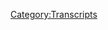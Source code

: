 {{Transcript
    | title         = [[736: Reflections on a Verdict]]
    | caption       = [https://knowledgefight.libsyn.com/736-reflections-on-a-verdict Listen to this episode on Libsyn]
    | episodeNumber = [[736: Reflections on a Verdict|736]]
    | length        = 01:08:22
}}

{{MessageBox
    | header     = Warning: Bot Generated Content
    | text       = This transcript was automatically generated by transcription software and likely contains many mistakes and misattributions. Please check the audio for definitive quotes, attribution, and context.
    | image      = N3yvass4myg91.webp
    | imagewidth = 50px
    | id         = warning
}}

{{TranscriptBlock
    | name      = Unknown Speaker
    | timestamp = 00:00:04.000
    | text      = Red Alert. Red alert. Red alert. Red Alert knowledge five Damn, Jordan I'm sweating knowledge fight.com It's time to pray. I have great respect for knowledge like knowledge. I'm sick of them posing as if they're the good guys Shang V or the bad guy knowledge. Dan and Jordan knowledge fight need money Andy and Sandy are stopping Andy and Cam handy in Kansas. Bray Andy in Kansas, you're on the airplane. Huge fan. I love your word, knowledge by
}}

{{TranscriptBlock
    | name      = Dan
    | timestamp = 00:00:55.000
    | text      = now knowledge fight.com. Hey, everybody, how's it going out there? This is Dan. Here's the situation the other day in Jordan. After the verdict came out on Thursday, we had the opportunity to sit down and chat with the plaintiff's attorney from the Texas cases. Mark Bankston about the you know the goings on to reflect a little bit on the the case and what were the most likely next steps. And that is a little bonus bonus bonus. That's what it is. It's a bonus little episode for this weekend for you all to enjoy. Sneaky snake and but here's the thing. Do me and Jordan had meant me up, man. I'm pronouncing things weird all over the place. Me and Jordan had meant to recorded an intro the like this what I'm what I'm doing here, but we forgot. Anyway, I just thought it would be weird if the episode started and then just immediately jumped into an interview. Maybe I'm wrong. I don't know. Maybe this is unnecessary. Anyway, before I get too up in my head. I'll just throw it to the interviewer enjoy. And we will be talking to you soon. Well, folks, I figured there's a lot of news. There's a billion stories to cover. Yeah. 965 million to be exact. Yeah, close to a billion stories. Yeah. And whenever we need some legal analysis on cases involving one Alex Emmerich Jones, there's, there's one when we put up the mark Bankston symbol, there's
}}

{{TranscriptBlock
    | name      = Jordan
    | timestamp = 00:02:31.000
    | text      = only one signal signal symbol.
}}

{{TranscriptBlock
    | name      = Dan
    | timestamp = 00:02:35.000
    | text      = I go to the rooftop of my apartment here in Chicago and I say I put a gummy worm shadow on a cloud and then Bill calls mark.
}}

{{TranscriptBlock
    | name      = Jordan
    | timestamp = 00:02:44.000
    | text      = I think I think the bark signal is a is a silhouette with the words underneath it. Who sent me these texts. I think that's
}}

{{TranscriptBlock
    | name      = Dan
    | timestamp = 00:02:53.000
    | text      = it's a it's a Matlock symbol, or bones being.
}}

{{TranscriptBlock
    | name      = Jordan
    | timestamp = 00:02:59.000
    | text      = We have extended this long enough, Mark. Welcome to the
}}

{{TranscriptBlock
    | name      = Dan
    | timestamp = 00:03:02.000
    | text      = cheers, boys. How are y'all doing? Welcome back. I raise my glass of Jordan brought champagne over this evening. And so welcome. Thanks for joining us.
}}

{{TranscriptBlock
    | name      = Mark Bankston
    | timestamp = 00:03:12.000
    | text      = Absolutely. Absolutely couldn't be in better spirits today.
}}

{{TranscriptBlock
    | name      = Dan
    | timestamp = 00:03:17.000
    | text      = I think a lot of the audience's aware obviously that the Connecticut case the verdict came in on Wednesday. It came in as a as a flood
}}

{{TranscriptBlock
    | name      = Jordan
    | timestamp = 00:03:32.000
    | text      = where it will require 40 days and 40 nights to weather the storm is the level of flood we're dealing with here.
}}

{{TranscriptBlock
    | name      = Dan
    | timestamp = 00:03:39.000
    | text      = And I think some people probably have some questions about, you know, the dynamics about it. And we're certainly
}}

{{TranscriptBlock
    | name      = Jordan
    | timestamp = 00:03:46.000
    | text      = no, absolutely we have no law in IT stuff.
}}

{{TranscriptBlock
    | name      = Mark Bankston
    | timestamp = 00:03:51.000
    | text      = I got a lot of questions, too. There's there's still so much to get answered here. Boy, it's really a nice time to celebrate.
}}

{{TranscriptBlock
    | name      = Jordan
    | timestamp = 00:03:58.000
    | text      = One thing I wanted to ask you first, how do we start with that? You were in the courtroom for a while Correct? Yeah. Yeah. What was what was it like sitting in the courtroom as a spectator as opposed to a gladiator you know,
}}

{{TranscriptBlock
    | name      = Mark Bankston
    | timestamp = 00:04:13.000
    | text      = it's interesting, you know, cuz you walk into that courtroom, right? And nobody knows what's gonna happen in this trial. But everybody knows what happens in mind. When I walk in there, there's there's a weird feeling of
}}

{{TranscriptBlock
    | name      = Jordan
    | timestamp = 00:04:23.000
    | text      = here like Ray Lewis in 2004. Like,
}}

{{TranscriptBlock
    | name      = Mark Bankston
    | timestamp = 00:04:28.000
    | text      = and, I mean, here's the other thing, too, is I had, over the years gotten the chance to reach out and talk to some of the other plaintiffs in the Lafferty case, but this was the first time that I'm like, in a room with them all, and got to meet them. And, you know, it's weird because sometimes people that you don't think about it too much, that in a very technical sense, these cases of ours in Connecticut, in in Texas are in competition in a way like that. That would normally be the case. Right? But that has since almost the outset. Not been how we've treated it. Yeah. And these parents were so gracious to me. And so I mean, they were expressing their admiration and their thanks for what we did. And I don't even represent these folks. Right. But we've kind of stopped looking at it that way. Because, you know, I think we've said it in court many times, me and Chris are as cooperative as to plaintiff's lawyers across the country can ever be. And we have helped each other along this way to make sure that these people are not pulling fast ones in either direction. And so man, when that trial started, yeah, there was no other place in the world. I wanted to be try to help whatever way I could. And it was, it was a great experience to be there. And to be, I don't know, there was something about that particular courtroom and you have that amount of gravity of people in it. Yeah, of all of these plaintiffs. It was, it was quite an experience. But you know, like, like, a lot of people midway through the trial, and I had to leave and come home, because I actually had to come home for a couple days, and then go try another case at Kansas City. Nobody really knew what was gonna happen. Right. Nobody really knew.
}}

{{TranscriptBlock
    | name      = Dan
    | timestamp = 00:05:58.000
    | text      = Well, there's even just this simple dangling thread of like, Is Alex gonna come back? totally right. Yeah,
}}

{{TranscriptBlock
    | name      = Mark Bankston
    | timestamp = 00:06:04.000
    | text      = that was I mean, look, I'll be honest with you, once, once Alex testified, I kind of knew where we were going, just not the degree, right. Like, nobody knows. I've always said this getting nobody knows how to value these cases. Right. And so I was almost concerned after my case, if people were going to look at it and go, All right, well, yeah, but that's just a total fluke, you've got one story of what happened to with neon, Scarlet where Neil gets to fame, and you get one result. That's just a fluke. And what's so rewarding about this next trial? Is it proves that's not a fluke. There's no fluke about it. Yeah. And that you can almost look at that. It's like the Heslin case is sort of the battering ram that breaks into that fortress sets the value sets understands how the case is going to go. And then Chris and his team just took that. And I mean, look, there's there was a lot of things that were going off. Right. To start this prefaces, there were a lot of really good things.
}}

{{TranscriptBlock
    | name      = Jordan
    | timestamp = 00:06:56.000
    | text      = Well, they had already won. So that was terms of the terms of trial.
}}

{{TranscriptBlock
    | name      = Unknown Speaker
    | timestamp = 00:07:04.000
    | text      = Having already won held f1.
}}

{{TranscriptBlock
    | name      = Mark Bankston
    | timestamp = 00:07:07.000
    | text      = Trial, yes, there can be a lot of defendants who got defaulted or came in there were just a damage hearing. And it still it doesn't really matter, because it's still if the jury doesn't think what they did was wrong, and they're not going to compensate people for it. Right. Right. Yeah. Yeah, exactly.
}}

{{TranscriptBlock
    | name      = Jordan
    | timestamp = 00:07:21.000
    | text      = And idea of getting $1 You know, well, like when Trump sued the NFL, and they gave him $1, you know, yeah,
}}

{{TranscriptBlock
    | name      = Mark Bankston
    | timestamp = 00:07:28.000
    | text      = yeah. Right. And so I think everybody knew that wasn't going to be what was happening, because I mean, I mean, I think what these cases show, and I knew from when he testified, is a jury Once this information is put in front of them, it is basically indispensable on its merits, they're gonna fucking hate the guy. That's just how it's gonna be. And then then the question is, right, like so look, they have all these things going well, for them, they have the first trial with Jones that we had in Austin clearly broke his brain. Right, he came to that trial with the defense lawyer who was going to put on a fairly standard defense. He went in there and pretended that he had remorse. They tried to play the script of how you would supposedly defend this. And they got they got wrecked. And so it broke Alex's brain. So he shows up to the next trial, and he acts like a goddamn madman. He's up there on the stand said I don't apologize for shit and basically like an old enemy.
}}

{{TranscriptBlock
    | name      = Dan
    | timestamp = 00:08:19.000
    | text      = You gotta prove that on some level, you know, it's like this strategy didn't work.
}}

{{TranscriptBlock
    | name      = Jordan
    | timestamp = 00:08:22.000
    | text      = Let's try Yeah, no, I mean,
}}

{{TranscriptBlock
    | name      = Dan
    | timestamp = 00:08:25.000
    | text      = I didn't miners the wrong word.
}}

{{TranscriptBlock
    | name      = Jordan
    | timestamp = 00:08:28.000
    | text      = I really didn't get an apology from all of the people who had no idea this was going to be coming. But what are you gonna do? You know,
}}

{{TranscriptBlock
    | name      = Mark Bankston
    | timestamp = 00:08:35.000
    | text      = right. You have that you've got Jones acting like an absolute madman, which helps. You've gotten norm patents, which Wow, did I I never would have thought that I would seen a lawyer who could try this case less competently than in then. I did not think so. I read learned that is normal is literally asleep. At one point in the trial. He was like tweeting during the trial about other stuff, like
}}

{{TranscriptBlock
    | name      = Dan
    | timestamp = 00:08:59.000
    | text      = a certain event. Yeah. He's like, he's like,
}}

{{TranscriptBlock
    | name      = Mark Bankston
    | timestamp = 00:09:01.000
    | text      = being openly combative with the jury. I mean, it was it was I'm, I love to know what's going on with Doron. But I'll tell you when I saw that closing statement of his Yeah, I was like, Is this son of a bitch throwing the case? What is he up to? Like what is happening?
}}

{{TranscriptBlock
    | name      = Dan
    | timestamp = 00:09:16.000
    | text      = I know, I know. This is not gonna be a popular statement. But maybe these grieving families are liars.
}}

{{TranscriptBlock
    | name      = Jordan
    | timestamp = 00:09:23.000
    | text      = Yeah, yeah, that was an intense I actually that was actually a really good question lawyer. lawyering, you can do that lawyers prayer sounded fake as shit to me. Like no lawyer has ever done that. Nobody. Nobody's ever said that. Why did he say he was like the old fashioned lawyers prayer
}}

{{TranscriptBlock
    | name      = Dan
    | timestamp = 00:09:43.000
    | text      = norms of creative guys stand up comic he writes his own material. There's nothing nothing to shit on there, Jordan.
}}

{{TranscriptBlock
    | name      = Jordan
    | timestamp = 00:09:51.000
    | text      = Well, I will share with you the old comics prayer. Fuck norm Pattis that was a that's our favorite one to say before every set Dear
}}

{{TranscriptBlock
    | name      = Dan
    | timestamp = 00:09:58.000
    | text      = Lord made the last be plentiful. And the alcohol
}}

{{TranscriptBlock
    | name      = Mark Bankston
    | timestamp = 00:10:04.000
    | text      = work. You know, I think it's sometimes works in a criminal trial when you have a lawyer who's defending who is deeply and fundamentally unlikable like norm is I mean, it's just a powerfully unlikable human being. But it actually sometimes works in criminal trials. But in the civil end, no, this would didn't fly. So you've got all these advantages go and then you got Jones, you've got the attorney. I mean, it's a mess. But here's the thing that I don't think people are putting enough attention on, is that while Chris petty had himself a really strong case, and really favorable conditions in the courtroom, he faced something that is so insanely difficult, which is when you have when you just have a win, it's just Neelam Scarlets one fan, right, you can get the number up, get it up there to 50 million and you're in your jury understands that. But once you start having 15 plaintiffs, you have to get the numbers up so high that your juries gonna get sticker shock, right. And that's a worry even well below the finger, they got to be able to defeat that, to be able to get a jury on board with the idea of of giving this kind of award is literally the hardest thing a plaintiff's lawyer can ever do.
}}

{{TranscriptBlock
    | name      = Dan
    | timestamp = 00:11:06.000
    | text      = I believe it. I think, I think in terms of that, that's, that's an angle and then to with the the number of plaintiffs like as opposed to with your case, with Neil and Scarlett, it's, you know, it's one story. It may be a complicated story to tell, but with so many plaintiffs being able to, you know, respectfully and accurately convey all of their different experiences, right. It's something that I thought was also well handled. Yeah. It seems like a gigantic challenge. Yeah.
}}

{{TranscriptBlock
    | name      = Mark Bankston
    | timestamp = 00:11:36.000
    | text      = I mean, look, you you know, you're going to if you do it, right, like he did you get critical mass up. Yeah, that can happen. But there was a huge danger there of losing the jury and the details of all of these different people, and having them get exhausted through the process and having that be doled in their senses. And you'll notice that as Chris started going through the different plaintiffs, he was able to create new angles and new ways to tell the story. Yes, it wasn't just repetitive.
}}

{{TranscriptBlock
    | name      = Dan
    | timestamp = 00:12:02.000
    | text      = Yeah. At all, you're off to have a great sort of friendliness with the way that he questioned the the plaintiffs as well, there was a time certainly got objections from norm. But there was kind of a friendliness to him, in contrast to medi kind of having more of a like, straightforward, and
}}

{{TranscriptBlock
    | name      = Jordan
    | timestamp = 00:12:27.000
    | text      = even then the objections from Costco or for Costco for more like, Okay, you can't ask that question. I know, we all just want them to tell the story and you're trying to ask a question. Yeah, absolutely. You'd object and then it'd be like, Okay, let me rephrase this to just tell your story. Like that. Yeah.
}}

{{TranscriptBlock
    | name      = Mark Bankston
    | timestamp = 00:12:45.000
    | text      = Yeah. The other person I should probably mentioned by name just because I'm such such a big fan of hers is Eleanor Sterling's work, arguing legal propositions in that courtroom was so outstanding. I really have rarely seen a lawyer who was so effective at communicating with the judge than Eleanor is, and there were so many big rulings that she was able to secure during that trial. And she did such an amazing job. They had a really great team. I mean, that's it was both of these parents, both sides have, we're lucky to have really competent representation because they could have gotten stuck with terrible people. You never know. Like, norm.
}}

{{TranscriptBlock
    | name      = Jordan
    | timestamp = 00:13:21.000
    | text      = I bet she I bet she has to feel amazing just because there are so few times I think, where you can really get into like, the nitty gritty of ah, this isn't point one four point C and feel like the righteous Crusader have fucking, you know, like, oh, no, it's one dashboard. See MOTHER FUCKA. You know, like, you don't get to do that rarely. What's funny, they
}}

{{TranscriptBlock
    | name      = Mark Bankston
    | timestamp = 00:13:45.000
    | text      = are exactly. Their legal team had three very distinctive and different personality presences in the courtroom, right then that some people look at the four of us, for instance, and it's like, yeah, the four bearded weirdos you know, they've they're basically brothers. They're, they're, they're different shades of the same color.
}}

{{TranscriptBlock
    | name      = Jordan
    | timestamp = 00:14:04.000
    | text      = You like fucking whiter from tombstone? Shut the fuck up.
}}

{{TranscriptBlock
    | name      = Mark Bankston
    | timestamp = 00:14:08.000
    | text      = That's exactly right. And but there is sort of a solidarity, that goodness that we almost operate as one unit. And it's an interesting way to do it, and truly seem to really like us for it. But then when you add up into that it could adopt this different approach of having Alright, so Chris has is able to bring a level of moral righteousness to the courtroom, that in a less genuine person would be over the top. But Chris is so genuine, that he was able to keep this like very strong sense of moral authority in the courtroom, but that needed to be counterbalanced because that they needed to have an emotional angle to they needed to have a humanistic relating. And Josh Casa pulled that element off of it. He has such an easy, unforced sense of camaraderie with people that he can pull that off. And then you have Eleanor who is basically a strategist at heart like she is a As a battlefield general, and to know how to use the rules to keep her opponent where she wants, and so you have this very analytical approach, and Eleanor and the three of them together, just knocked it out of the park. I just, I'm, I'm actually super excited to work with them again in the future, you know, because they are some, they have been doing some great work outside of this too, you know, because they did Remington and that was a long slog, a very uphill climb. And they did it. And so they're out, you know, celebrating the world right now getting the accolades, and they deserve every bit of it. Because, wow, this is really an amazing result. Yeah,
}}

{{TranscriptBlock
    | name      = Dan
    | timestamp = 00:15:32.000
    | text      = totally. So I guess that leaves us in a position where, you know, we have this almost $1 billion judgment against Alex and Infowars. He has put his company into bankruptcy, or at least freeze dried up systems is in bankruptcy. And there's some sort of chaos going on with that as well, with the lawyers turning on each other a little bit as well. But where do Where do you I mean, obviously, is into almost entirely unpredictable. But where do you get, like, what are we talking about when we talk about appeals? Well, it's one of the options even,
}}

{{TranscriptBlock
    | name      = Mark Bankston
    | timestamp = 00:16:07.000
    | text      = there was a there was a clip that came out of me talking in the courthouse right after our verdict came down. And I made some predictions on this subject about picking, dividing up the courts of Infowars. Yeah, follows me like it goes to wherever I go. There was the thought that look, if these verdicts aren't monstrously big like they are right now, that that this would end up with resolution through bankruptcy court, because Jones wants this over, he's not going to chase to the ends of the earth on this kind of stuff. And it wouldn't make sense to like, look, he's going to have four trials to get them all overturned. It's just ridiculous. So and I figured that he would, they would, we wouldn't be looking at that situation. In other words, we would be looking at this Indian in a different way. But now when you've got a billion dollar judgment, you've got the Texas verdict, which I know they think they can appeal. Right? And then they're gonna have two more, Alex's just decided to just screw it. And like he said the other day on the show. Uh, you know, I'm gonna spend a few $100,000 and keep these cases wrapped up for years. Yeah. Care. Like you think I care about that? Like, like, like, Warren, I think you're vastly overestimating how difficult to plaintiff side appeal is like, I've got to write two briefs over the next two years. No big
}}

{{TranscriptBlock
    | name      = Dan
    | timestamp = 00:17:14.000
    | text      = deal? Well, because the weight is on them. Yeah, right. Yeah, they've got a lot of
}}

{{TranscriptBlock
    | name      = Mark Bankston
    | timestamp = 00:17:17.000
    | text      = work to do. Exactly. And they're gonna have to do a lot of work to do that. And for me, he was great. Now, here's the real kicker of it. Right? Here's the real kicker. Let's say that by some heaven forbid chance he is successful on appeal against us, for instance, and Texas Court of Appeals or Texas Supreme Court, reverses and orders a new trial to go forward. Do you can you think of anything that would make me happier than going to trial against Alex Jones? Again?
}}

{{TranscriptBlock
    | name      = Dan
    | timestamp = 00:17:43.000
    | text      = Very few things.
}}

{{TranscriptBlock
    | name      = Jordan
    | timestamp = 00:17:44.000
    | text      = In case you're wondering. Last time there was a billion dollars on how about you guys? They were they said 50 million and appealed it surprise?
}}

{{TranscriptBlock
    | name      = Dan
    | timestamp = 00:17:54.000
    | text      = Yes. Dude, again, why? US court? It wouldn't just be like this judgment is gone. It would be ordering a new trial. Yeah, exactly. And Alex's behavior, you probably assume wouldn't be any different. He probably end up getting himself defaulted again.
}}

{{TranscriptBlock
    | name      = Mark Bankston
    | timestamp = 00:18:11.000
    | text      = Oh, yeah. Well, and here's the thing, though, if it comes back for new trial, it's just like, we reversed the clock back to June 2022. And we just set a new trial date and try it again. So it really wouldn't be a big deal or Oh,
}}

{{TranscriptBlock
    | name      = Dan
    | timestamp = 00:18:21.000
    | text      = but he could could he over like undo the default? Could that be appealed?
}}

{{TranscriptBlock
    | name      = Mark Bankston
    | timestamp = 00:18:25.000
    | text      = I mean, look, that's a technical thing that I guess let me just put this right, this appeal of No, that's not something that's feasible. Right. The default is so well papered. I mean, we should add a default between 19. But the judge has made sure to pay for the shit out of that course. 2022. It's a dead issue. There's no way he's getting that overturned.
}}

{{TranscriptBlock
    | name      = Dan
    | timestamp = 00:18:43.000
    | text      = So the but he'll essentially is just about the damages just about the
}}

{{TranscriptBlock
    | name      = Mark Bankston
    | timestamp = 00:18:48.000
    | text      = end and fundamental errors of the trial if they think that anything happened there. It's interesting, because most of your objections to this would be off of like jury instructions. And strangely enough, like Reno every time we had a charge conference was like no objection. Which I mean, again, like that's the whole through line with right now is there were so many opportunities for him to do things that would help his case and he just sat there and twiddle his thumbs while they're happening. And
}}

{{TranscriptBlock
    | name      = Jordan
    | timestamp = 00:19:12.000
    | text      = I think what's ironic about the idea of an appeal is that after all these four trials are done. Basically, we're going to find out that once you have the ability to choose a jury of peers, like you can weed out certain people. Any reasonable person will agree that Alex should go fuck himself. Yeah. The idea of that you can take it to court still kind of infuriates me whenever it's like, it doesn't matter where you are, or who you choose. As long as you get rid of info warriors. This motherfucker is going down.
}}

{{TranscriptBlock
    | name      = Dan
    | timestamp = 00:19:47.000
    | text      = You know, I need a jury of my peers and my peers are crazy.
}}

{{TranscriptBlock
    | name      = Mark Bankston
    | timestamp = 00:19:52.000
    | text      = So it is one of those things too, that like, I noticed that we had some really strong well informed jurors on the jury who I think didn't The next round for instance, we go try pausing early next year, something like that. The jury pool is all going to know about this billion dollar verdict. I mean, this thing, not the right, exactly. And so a lot of those people who do know about it are probably going to get kicked off the jury. Right? Yeah. So we're gonna have a jury who's, who's less in touch with what's been going on with Alex Jones. And what I've learned through this process is that is perhaps more advantageous, right? Totally, totally. People who don't know this shit, and they get exposed to it. They lose their fucking minds. Dare you?
}}

{{TranscriptBlock
    | name      = Jordan
    | timestamp = 00:20:30.000
    | text      = Yeah, absolutely.
}}

{{TranscriptBlock
    | name      = Dan
    | timestamp = 00:20:31.000
    | text      = That became so clear to me when we had the guys from the dollop on and like, I was playing stuff that Jordan would just be like, oh, yeah, okay. We're freaking out. We're hearing stuff that's like kind of junior varsity Alex content to me. How is this one show?
}}

{{TranscriptBlock
    | name      = Jordan
    | timestamp = 00:20:51.000
    | text      = It is kind of a situation where this has, you know, we were all worried. As you said earlier, Dan and I were both worried about the judgment and all of this stuff. And I think that really might be because we are so close to it, that if we had could step back, you know, like, if you can go back and listen to episode one, I'm fucked up about this. And I saw none of it. When Alex
}}

{{TranscriptBlock
    | name      = Dan
    | timestamp = 00:21:16.000
    | text      = said, it's time to pray. We lost our mind we lost
}}

{{TranscriptBlock
    | name      = Jordan
    | timestamp = 00:21:19.000
    | text      = nothing. Now. That is nothing, you know, but he will be.
}}

{{TranscriptBlock
    | name      = Dan
    | timestamp = 00:21:27.000
    | text      = Here, we don't factor that in nearly as much. It's hard. It's like the opposite of naivety or something. But it's still kind of naive. Because you don't
}}

{{TranscriptBlock
    | name      = Jordan
    | timestamp = 00:21:34.000
    | text      = know the amount. That's correct. You know? Yeah,
}}

{{TranscriptBlock
    | name      = Mark Bankston
    | timestamp = 00:21:37.000
    | text      = well, we'll give you kind of a preview of where things are going. There will need to be so on the 20th of this, like next week, we're having a hearing in Heslin. For inner the judgment there. We're gonna try to make a play to get around the cap on punitive damages there. That's a play I think we can make in Haskell. And I know for a fact it's going to be much easier playing possible. Right. It's just it's just from the way that sets up and how it will be much much much easier. But I still think we're going to do it. Veselin, as well. Get that entered. There's the sanctions for and dinos trial conduct that the judge requested, I put that on paper. So we've done that we're going to have a hearing on that. We're also going to think about
}}

{{TranscriptBlock
    | name      = Dan
    | timestamp = 00:22:16.000
    | text      = storm sanctions.
}}

{{TranscriptBlock
    | name      = Mark Bankston
    | timestamp = 00:22:18.000
    | text      = I wish I wish now but we are. We're doing also sanctions motion for the improper removal and bankruptcy back in April, which is total BS got dismissed really quick. But that caused us to incur a bunch of expenses. So we're gonna seek all that and we're actually going instead of going after Jones and the company, we're going after the lawyers who did these things and pulled these things off.
}}

{{TranscriptBlock
    | name      = Dan
    | timestamp = 00:22:40.000
    | text      = Are we are we talking about a media star here?
}}

{{TranscriptBlock
    | name      = Mark Bankston
    | timestamp = 00:22:44.000
    | text      = We have some news on him coming up. I'm just telling all his fights fans keep keep your eyes peeled the story of Robert Barnes. This is this would actually be against anti no for what he did during trial, as well as another one of their lawyers to name Eric Taub, who was involved with the representation earlier and made certain representations about Infowars LLC prior to the bankruptcy. So we'll be having a hearing on those and then enter the judgment. Right. The library folks will be having a similar thing happened. Of course, they're still stretching out because what people don't even realize they haven't even had punitive damages. Yeah,
}}

{{TranscriptBlock
    | name      = Jordan
    | timestamp = 00:23:16.000
    | text      = I know. That's gonna be bigger. Right? That's guy you
}}

{{TranscriptBlock
    | name      = Mark Bankston
    | timestamp = 00:23:21.000
    | text      = know, I think when you have a billion dollar billion dollar putative, I don't think you need I don't know,
}}

{{TranscriptBlock
    | name      = Jordan
    | timestamp = 00:23:27.000
    | text      = compensatory is a billion dollars. I feel like they are going to wind up going ham on paying damages.
}}

{{TranscriptBlock
    | name      = Dan
    | timestamp = 00:23:33.000
    | text      = I think it's very possible. But yeah, but also, like, the unfair trade practices part wasn't even. Yeah, that's interesting. Even Another thing that's sort of hanging in the balance, it is
}}

{{TranscriptBlock
    | name      = Mark Bankston
    | timestamp = 00:23:44.000
    | text      = it's it was a really nice tactic. They pulled out their head on that one. And if they can sell that through, wow, what a great move. Right? I mean, it's I don't think anybody's ever thought about doing it this way before. I think they're the first ones to ever try it this way. And it was, I mean, I don't know for certain, but boy, do I smell Eleanor on all of that, like, that is our strategy right there. And if they if they pull that off, oh my gosh, then because like, then now we're talking numbers that I mean, or just, you can't ever resolve, right like this, this will be a millstone around his neck forever, if that's the case, right? And that may be where we're going. So they're gonna have to do the same thing, they got to get their peanuts, then they'll have a hearing for entry of judgment. Once that happens. And for us, that's about 30 days to file notices of Appeals and the various state courts. And if they want to do that, then they'll get an appeal. Like, for instance, I'll just take my case, though, they'll go up to the Texas Court of Appeals, and then that court will rule on everything that will probably take and nine months, something like that. And then there will be they'll probably appeal after that. They'll do a what they call a petition for review to the Texas Supreme Court. That's not a mandatory appeal. The Texas Supreme Court gets to decide whether they want to hear it or not sure. And in the past, they declined to hear in the earlier appeal, so I don't I don't know. But that would probably if the tech Supreme Court takes it, that's another nine months. And then and then they'll petition to the US Supreme Court that will resolve itself quickly. Like they'll reject that in two months. But we are probably looking at a year and a half, two or so. Before brass tacks really get hit.
}}

{{TranscriptBlock
    | name      = Jordan
    | timestamp = 00:25:18.000
    | text      = So, you're gonna do this, you're saying we're looking at two years before people legit go to his house and start digging up and start discussing gold? Yeah, okay. It's
}}

{{TranscriptBlock
    | name      = Mark Bankston
    | timestamp = 00:25:27.000
    | text      = sold out in the backyard. No, like, right? The problem there? Is that okay? Cuz it even gets more complicated. Because at the same time, we have a fraudulent transfer suit pending against which we can adjudicate during that time on appeal, but we really can't do anything with it till the appeal is over. Right. So then, then we get to go after the money that isn't technically in Alex Jones's hands or free speech systems. And, but that has been transferred over into other entities or been given to other insiders. Right. The weird companies? Yeah, exactly. Like the one that would trips everybody's radar on this is PQ, PR. Right? Right. They set up, and there's a trust out there. You know, they say, Hey,
}}

{{TranscriptBlock
    | name      = Dan
    | timestamp = 00:26:05.000
    | text      = one is that yeah, they
}}

{{TranscriptBlock
    | name      = Mark Bankston
    | timestamp = 00:26:06.000
    | text      = got an EJ trust? No, it's interesting that trust is it's got $30 million sitting in it right now. So, you know, people sometimes had come up to me and said, like, hey, you know, great result. But you know, are you really gonna collect anything Alex Jones really have any money? And there was a time in my life where I was like, I don't know. And frankly, I don't care. Like, that's never what this was about. It's not at birth families, either, right? That's not why they're doing it, you know, like, like, the idea of them actually having to wait more time. They don't care, like fine, whatever. Yeah,
}}

{{TranscriptBlock
    | name      = Jordan
    | timestamp = 00:26:33.000
    | text      = of course,
}}

{{TranscriptBlock
    | name      = Dan
    | timestamp = 00:26:33.000
    | text      = they've waited a decade.
}}

{{TranscriptBlock
    | name      = Jordan
    | timestamp = 00:26:34.000
    | text      = But isn't that isn't that ultimately, the question that so many people are having right now. And it's the one that I'm hearing from a lot of people in regards to our show specifically, obviously is like, Is Alex is going to be on the air for another two years until people start digging up his gold? Do you know what I mean? Like your problem with this with this whole situation? One, I want to say that the law is great, and it makes perfect sense. And two, it is it is a thing where it's like, this judgment is so immediate, after so much bullshit, you know, and then people are going to want this to then be an immediate result. Right? Right. Exactly. Yeah. They want people to be like Alex has to get in a plane tonight and head to Venezuela to survive. Because he a flight risk. Yeah, absolutely. Yeah.
}}

{{TranscriptBlock
    | name      = Mark Bankston
    | timestamp = 00:27:27.000
    | text      = See to me, though, look, there already are immediate consequences. There already are immediate effects that I think are because because here's the thing, even if you could take all of his money, and you could essentially shut down Infowars that's not going to stop him from being a me like, it'll be on the internet. Like, I'll make videos, I'll do whatever people like, yeah, like, you're not going to get rid of them that way. Either way you really have to do is to be able to marginalize and neuter his influence on American culture. Right? And that that really is kind of the goal, the whole thing, right? When these families realize that men they start to see that Parkland shooting happened, same stuff was happening, they're like, we can't just let this keep going. The suit itself, you gotta remember a suit gets filed in April. Lafferty suit pulls up a couple months later, Jones basically loses his mind over that period of time starts threatening to kill Robert Moeller starts posting just a bunch of stuff that like is like an attempt to get the tech giants to come after Mr. Most racist transphobic shit, and you know, all sorts of stuff. During that summer, he loses his mind, the combination of those two events, the lawsuit, and all of that caused the tech giants to D platform, which I still think was done in the most ridiculous, arbitrary way that kind of like points to their mistakes all through it, but like it got done. Right. And that was the first big effect of the suit. I really do think that you move past 2019 at 2018. Jones was basically at the height of his powers. And he was effectively defamed by the suit itself, then the deep platforming reduces the core size of his audience. And then now after the defaults, after all of it, after this constant drumbeat of how he's not taking it seriously, and then the verdicts, he has been heavily marginalized as in in a way that like, I'm not even sure that collecting the money makes that much more of a difference to tell you the truth. I mean, I think it will reduce the size of his media operation, but but his ultimate reach, I think, will probably be about the same margins.
}}

{{TranscriptBlock
    | name      = Dan
    | timestamp = 00:29:24.000
    | text      = I think you have a number of impacts. I think that the people who are already in and deeply end with Infowars, it's not going to marginalize him with them, but you never would be able to do that period. There'll be there's a vaster awareness of who he is among normies perhaps in in a way if it's like, oh, this is the guy who lost a billion dollars over Sandy Hook. And I think that could be helpful in some ways. Yeah. But then there's logistical things of like credit impacts of losing a case like these, and that's something that will will be a problem for him and In order to maintain whatever relevance he has, and ability to get audience, he has to have his own site like bamdad video that is intensely expensive for him with bandwidth costs. And the only way to keep getting people to go to the site is to offer a platform for weirdos like David Icke, and some of these other folks like that guy who dresses up like Uncle Sam and yells at people on the street. Like you, he has that stuff. And that's costing him an arm and a leg. And eventually, he's not going to be able to afford to run this site, and other people aren't going to pony up the money for that. And, you know, you're left in a position where, if that goes away, he has Infowars
}}

{{TranscriptBlock
    | name      = Jordan
    | timestamp = 00:30:49.000
    | text      = Yeah, I mean, I think I think what we are all underestimated.
}}

{{TranscriptBlock
    | name      = Dan
    | timestamp = 00:30:53.000
    | text      = Oh, I'm sorry. He also has an excellent test streaming site. Yeah, Rosie,
}}

{{TranscriptBlock
    | name      = Jordan
    | timestamp = 00:30:57.000
    | text      = I think what we're all estimating, as far as you know, when you say like, he won't lose his reach, or he can still do a show on YouTube or whatever. I don't know. Do a show on YouTube? No. Well, I mean, whatever. You know, he can do a show and put it somewhere. Yes. I think we're under estimating the amount of not today that he gets from having a professional studio. Yes. Like if he no longer has a professional studio, and he's going out of his fucking room. And you look at his video and you see the same thing that you do with any rule. Yeah, we in our room? Yeah, absolutely. I don't think he has the ability to go beyond that because he doesn't have any talent. You know, he doesn't he doesn't create anything.
}}

{{TranscriptBlock
    | name      = Dan
    | timestamp = 00:31:41.000
    | text      = Well, it was cool for him to be broadcasting out of like his spare bedroom when he was coming up. Yes. And super cool to have those bonafide no matter for it to be like the falling action of like, you had this CNN level set with elaborate like, visuals behind you and a skull on your desk for some reason. And then you're, you know, back to recording in a, in a bedroom. And it's, it's yeah, it's not the same.
}}

{{TranscriptBlock
    | name      = Jordan
    | timestamp = 00:32:08.000
    | text      = I think it would be surprising to like, really look at whether or not that moment when it becomes sad to be a fan of Alex Jones really has a has a like an effect, you know, once he's fallen so far, and you're still a fan of Alex Jones, aren't you at some point gonna be like, Oh, this is not fun.
}}

{{TranscriptBlock
    | name      = Dan
    | timestamp = 00:32:28.000
    | text      = I can't imagine that point hasn't already come. Well, yeah.
}}

{{TranscriptBlock
    | name      = Mark Bankston
    | timestamp = 00:32:31.000
    | text      = They've already crossed that Rubicon. fair.
}}

{{TranscriptBlock
    | name      = Jordan
    | timestamp = 00:32:33.000
    | text      = That's fair.
}}

{{TranscriptBlock
    | name      = Mark Bankston
    | timestamp = 00:32:34.000
    | text      = And I mean, it's always been my sense. I don't know this. Right. But it's always been my sense that among his viewership, the people who are actually buying the supplements is a very, very, very small component of that it is a tiny percentage of the audience who are spending a shit ton of money with him. Right. And and so like any televangelist Yeah, yeah. And I don't think you'll notice that his revenue has never been terribly dependent on his total spread. Like once he escaped from crazy world and his stuff leaks out in normal world, it doesn't increase his sales at all. Like that doesn't that's never been a thing. And so I think, look, the the important effects of defending him to some extent,
}}

{{TranscriptBlock
    | name      = Dan
    | timestamp = 00:33:13.000
    | text      = well, hold on, hold on, I want to just I want to put a button and this really quick. Yeah, it does seem like when, like, the FBI says, No one died at Sandy Hook, breached into what you might call mainstream, like it's spread wider, that did have an effect on spreading his sales. But when he's like on Piers Morgan, or he goes on Rogen, that doesn't necessarily spike sales. No,
}}

{{TranscriptBlock
    | name      = Mark Bankston
    | timestamp = 00:33:36.000
    | text      = exactly. And I do think
}}

{{TranscriptBlock
    | name      = Jordan
    | timestamp = 00:33:38.000
    | text      = the difference between that's a good point, it broke through
}}

{{TranscriptBlock
    | name      = Mark Bankston
    | timestamp = 00:33:41.000
    | text      = into a greater community, but that community was still pretty, pretty damn crazy. And I do think that like, you look at the 2017 period, right after Trump's victory, there were a lot of sort of standard NASCAR dad mega conservatives, who suddenly discovered Alex Jones during that period, and like it was he became a very dangerous thing. And I don't he doesn't have that. Like we're paying into things. Think about, think about how the 2020 election goes, if the suits never happened. Alex has all these platforms, he's still at the height of his powers, he may have a very different 2020 election. Like there's those sorts of things you got
}}

{{TranscriptBlock
    | name      = Dan
    | timestamp = 00:34:16.000
    | text      = Alex might have turned on Trump by them, though. Exactly. That's another like, they don't know if
}}

{{TranscriptBlock
    | name      = Jordan
    | timestamp = 00:34:21.000
    | text      = we have a different election. I maybe we have more people a January 6. That could be the bigger problem. 100% Sure. But having we could have a dictatorship?
}}

{{TranscriptBlock
    | name      = Mark Bankston
    | timestamp = 00:34:31.000
    | text      = There's no question. And I mean, it was frustrating to me like going through the COVID period and seeing him do all this stuff and realizing like, you can't stop and you never will effectively stop him. The only way you can is to completely try to marginalize them. I hope this has done that. And I think it's going to it's it's certainly his life is about to get more difficult, that's for sure. But I think there's this bigger effect and I think this is really legit is that there has now been a signal sent out to media of all stripes that if you start bringing private people, blameless, innocent private people into your conspiracy lies and start telling false facts about them either intentionally or recklessly, there's gonna be a big damn price tag for that. And I think it's going to the effect on other people who are, who are edging close to I might do some things like Alex Jones, this has given them considerable pause.
}}

{{TranscriptBlock
    | name      = Dan
    | timestamp = 00:35:22.000
    | text      = Yeah. It sends a message that like your conspiracy games are all fun and well, like it's, you know, there's a litany of things that Alex has been full of shit about that he's never been sued about and never will be sued about. It's like, it's all fun and games, but there is a point at which you need to be careful, don't do these things. That and maybe that's a lucky message for some of those.
}}

{{TranscriptBlock
    | name      = Jordan
    | timestamp = 00:35:47.000
    | text      = A reasonable a reasonable society, could take all of the things that Alex Jones did in regards to this case in regards to these people, and be like, Okay, well, we know yelling fire in a crowded theater is not free speech. So if you do exactly this list of things, then you go to jail or your show is gone or something like that. Because it is like any reasonable jury would come to the conclusion that you owe a billion dollars if you do that shit. So why not skip the five years of god damn litigation and just go, you did the exact list of things that every reasonable person thinks costs a billion dollars. So guess what, just go to jail, take a breath. Sorry.
}}

{{TranscriptBlock
    | name      = Mark Bankston
    | timestamp = 00:36:35.000
    | text      = To is if Jones had been a normal, a normal media defendant, he would have settled these cases early any and he totally could have done so he, if I think back at look, because here's the things people look back at this now and like the right now, and they're like, this is how it was always going to end. And they saw the sort of inexorable downfall of Jones. And if you look back to 2018, that wasn't the case at all. No, I had a lot of people right after I filed this case, and it's real brave of you. I wish you the best but boy, that's gonna be a hard uphill climb. And you know, I hope he doesn't get you. And it took a long process and very strategic litigation to put him in the box that he's in. And it's frustrating in that way.
}}

{{TranscriptBlock
    | name      = Jordan
    | timestamp = 00:37:10.000
    | text      = You did a very good job. I that is a good point. People underestimate how hard the guys worked on all around. Yeah, all around.
}}

{{TranscriptBlock
    | name      = Mark Bankston
    | timestamp = 00:37:19.000
    | text      = It's a lot of people would have put it on Jones as though he dug his own grave. And I'm like, can people look I had a shovel and it was a big shop.
}}

{{TranscriptBlock
    | name      = Dan
    | timestamp = 00:37:26.000
    | text      = Alex did play a part in digging.
}}

{{TranscriptBlock
    | name      = Jordan
    | timestamp = 00:37:29.000
    | text      = He was like, let me help you out. The background. Sounds like
}}

{{TranscriptBlock
    | name      = Mark Bankston
    | timestamp = 00:37:36.000
    | text      = you got to dig this way. Yeah, I got really put your back into it.
}}

{{TranscriptBlock
    | name      = Dan
    | timestamp = 00:37:39.000
    | text      = You you've you've said before even I believe on the show that like there is a point or maybe it was Bill that like this could have been resolved so easily. So easily. In earlier times, if if Alex said well, I mean he's done it with other cases before like with Hamdi Lucaya, you know, the Chobani he said he was going to fight that or die. And then he settled like,
}}

{{TranscriptBlock
    | name      = Jordan
    | timestamp = 00:38:02.000
    | text      = I'm really sorry about that.
}}

{{TranscriptBlock
    | name      = Mark Bankston
    | timestamp = 00:38:06.000
    | text      = Yeah, it's so funny that even after he did that, then he gets into my deposition, he starts defaming the guy again. Of course, it's, it's wild to me that it's just because of the two jurisdictions right because of where Chobani is and your comment PINKFONG is those those areas both of those venues, if you make an apology before the suit and retract, your damages are cut to almost nothing if you do that. Yeah. And so they knew it wouldn't it wouldn't have been worth it to pursue it once he made those apologies that we had
}}

{{TranscriptBlock
    | name      = Dan
    | timestamp = 00:38:34.000
    | text      = the weirdest part about Alex's ping pong apology was like the 15 minutes he did about how good the pizza was over the whole menu and he really did a try the moonwalk
}}

{{TranscriptBlock
    | name      = Jordan
    | timestamp = 00:38:47.000
    | text      = that's how you apologize. Free How did
}}

{{TranscriptBlock
    | name      = Mark Bankston
    | timestamp = 00:38:50.000
    | text      = you hear so now I'm I'm seeing in the past day or two like these, I guess right wing influencers who are trying to test the waters about how much they can defend Alex or the attack the outcome of this thing? And I see, you know, like a Serna vich or Charlie Kirk, who say the same litany of bullshit about like, this is Alex apologize for now. He fucking didn't show me show me pull me the clip show me where Joan said, I'm sorry for the things that I have done to these parents.
}}

{{TranscriptBlock
    | name      = Dan
    | timestamp = 00:39:18.000
    | text      = pologize for when he said it was fake last week. Yeah, exactly.
}}

{{TranscriptBlock
    | name      = Mark Bankston
    | timestamp = 00:39:21.000
    | text      = Right like that. First of all, that's bullshit. They say oh, he only did it a couple of times. Motherfuckers. We, we had 40 hours of it in evidence in our trial. And we know now from exhibit similarity. They had 100 More episodes between 2013 and 2018 that they never produced to us talking about Sandy. She's not talking to me about he only did this a couple of times so that you know, it's these constant like I would visit just new realities to try to defend the Alex Jones. But I've noticed that like they're not getting a lot of traction off of this. Yeah, even some of your usual suspects are like hey, you touched on this this
}}

{{TranscriptBlock
    | name      = Jordan
    | timestamp = 00:39:55.000
    | text      = is Glenn Greenwald hasn't said a word I'll tell you despite frequent dislike. I've been trying to piss that dude off for a while now I've been on Twitter for fucking forever and man, man, it's annoying,
}}

{{TranscriptBlock
    | name      = Dan
    | timestamp = 00:40:08.000
    | text      = you know what I think is the case with those people who are defending him. I think that they see a guy going down. But a guy who's going down can be profitable for them in some ways, right? It makes me think of
}}

{{TranscriptBlock
    | name      = Jordan
    | timestamp = 00:40:23.000
    | text      = when Toys R Us was going bankrupt, a lot of people made a lot of money, you know, like that kind of thing.
}}

{{TranscriptBlock
    | name      = Dan
    | timestamp = 00:40:27.000
    | text      = Not less of that and more like the way that Alex makes a hero out of Colonel Travis and the Alamo. You know, there is kind of a like, info war. Yeah, that's a good point where it's like, no one wants the reality of Colonel tribe, right? They want this and this, and I think they're trying to engage it in the myth, as Alex is, you know, being surrounded by Santa Ana.
}}

{{TranscriptBlock
    | name      = Jordan
    | timestamp = 00:40:48.000
    | text      = Yeah. Yeah. Well, I
}}

{{TranscriptBlock
    | name      = Mark Bankston
    | timestamp = 00:40:49.000
    | text      = don't believe for instance, a guy like like, like a Benny Johnson or Charlie Kirk, or one of those fuckers. I don't actually think they have strong feelings of defensive Alex, I think they're really in tune with what they're the people that grift off of are going to want to hear. And so there is a small contingent who they know they can get engagement from that way.
}}

{{TranscriptBlock
    | name      = Dan
    | timestamp = 00:41:07.000
    | text      = Well, they probably feel like they would look weak if they didn't.
}}

{{TranscriptBlock
    | name      = Mark Bankston
    | timestamp = 00:41:10.000
    | text      = Exactly. And it's so weird. I see all this stuff about like, well, this is what happens when you speak out against the regime. And I'm like, What the fuck are you talking about? Like, there are so many people who are like enemy of this of like, I guess, like modern establishment liberals or whatever. And if there really was like, Hillary and Soros was sitting around room plotting to take them down, like like, no, that's not how that would work. Right. And,
}}

{{TranscriptBlock
    | name      = Dan
    | timestamp = 00:41:36.000
    | text      = Mark, here's what you're not taking into account. You don't know that Robbie Parker was elected to be the shadow Secretary General of the UN. It's nonsense. Did not know that. Challenging power? It's, yeah, these aren't power. This is people.
}}

{{TranscriptBlock
    | name      = Mark Bankston
    | timestamp = 00:41:55.000
    | text      = Yeah, that's what's so disgusting about it to me is that like, here's something that's so obviously morally obscene, something that's so horrific that even if you just take what like, take like a, you know, again, like a Charlie Kirk, where he probably wants to imagine Alex Jones, right? Which when his imagination of what Alex Jones did, it's still pretty fucking bad, right? But they don't they never engage with what he actually did, which is so morally horrific, that you can't even wrap your head around it. And the fact that something that morally obscene has taken this much effort to be able to address and hold accountability for yeah, there's no slippery slope against these people. If, if it's hard to go after literally the worst act of defamation in American fucking history, then like, ya know, people,
}}

{{TranscriptBlock
    | name      = Jordan
    | timestamp = 00:42:41.000
    | text      = wouldn't it couldn't it be stopped the next time way better than a billion dollar judgment, if somebody just wrote a law that was like, Okay, if you defame people multiple times and make a billion dollars off of it, and then you get sued for it, instead of trying to settle you have a default judgment? And then if you do, you know, like, if you do have this shit, just it's over, go away here. You know, I
}}

{{TranscriptBlock
    | name      = Dan
    | timestamp = 00:43:03.000
    | text      = think that support the spirit of what you're discussing? I know, I'm just saying that like writing that into a law would be very complicated, be very specific. The debate the floor debate on that would be
}}

{{TranscriptBlock
    | name      = Jordan
    | timestamp = 00:43:16.000
    | text      = saying, like, what if we just finally accepted a floor for defamation, that's criminal, you know, just like this is, let's start here. This is a crime. I feel like the problem that everyone is having is they want to talk about the billion dollar judgment, and not like the reason that it's a billion dollars is because he committed a real life crime.
}}

{{TranscriptBlock
    | name      = Mark Bankston
    | timestamp = 00:43:37.000
    | text      = You know what, I'll go you one better, which is he did, he did commit a crime. And what he did is under Texas penal code 2204, is that if you intentionally commit emotional injury to a disabled person, that is a felon. And these parents at the time that he committed these injuries were suffering from severe emotional disturbance that makes them disabled under Texas law, how you were illegal. If if a prosecutor had the balls to do it, he could have prosecuted for this. But the thing that we're going to be talking about on the 20th of this month, is that because that conduct was criminal, and all of the allegations were found by default, that's gonna get us around the punitive damage cap. Wow, that's a good little act. There's no punitive damage cap for that. And so here, yeah, it is definitely going to be our argument in court on the 20 if that Jones committed a felony in this act, and that he very well could have been prosecuted. You had an enterprising prosecutor. So that's that's also like, even our criminal law recognizes the moral repugnancy of what he did
}}

{{TranscriptBlock
    | name      = Jordan
    | timestamp = 00:44:38.000
    | text      = and how hard it is to prosecute.
}}

{{TranscriptBlock
    | name      = Mark Bankston
    | timestamp = 00:44:42.000
    | text      = Me with all the time it's been like Jones 100% lied on the stand. And I say look, personal opinion of mine. Yeah, I think that's probably true. I think the evidence bears that out. But But trying to prove that he lied, right? Intentionally deceived is a much tougher Apple to crack particularly with Jones because Yeah, rational thinker.
}}

{{TranscriptBlock
    | name      = Dan
    | timestamp = 00:45:01.000
    | text      = Well, the judge in your case even made that point that's like, you might think this is true, right? Yes,
}}

{{TranscriptBlock
    | name      = Mark Bankston
    | timestamp = 00:45:06.000
    | text      = there are certain things but see, there's a big difference between some of those things. Alex was saying that he thought were true that the record shows are not true. Right. And so therefore, he did not be said that way. Sorry. Look when he got when he said, I mean, look, let's go back to the to the Perry Mason, right when he said, I searched my phone, I pulled it down, and I put in Sandy Hook, and then boom, it's found out that that's not true. That's very difficult to arrive at a conclusion that that wasn't an intentional attempt to deceive. And I think I hope anyway, that Travis County prosecutors are looking at that but the thing is, is perjury is damn near impossible to prosecute. It is it is you've never seen it happen. It just never does.
}}

{{TranscriptBlock
    | name      = Jordan
    | timestamp = 00:45:44.000
    | text      = Okay, what if, what if we held a trial? All right now? And now? Before you say no, there are a lot of alleys in Chicago, so we hold a trial. And me and Dan, well, Dan's the judge, obviously, the bailiff, right, and I'm gonna be the defendant for Alex Jones. And it scared the defense lawyer for Alex Jones is gonna be great. And then we beat the shit out of him. I feel like this makes perfect sense as a court system. Is this bad?
}}

{{TranscriptBlock
    | name      = Unknown Speaker
    | timestamp = 00:46:11.000
    | text      = Look, I mean, look, you don't know the guy's not gonna
}}

{{TranscriptBlock
    | name      = Jordan
    | timestamp = 00:46:15.000
    | text      = like shaking his head at me. I'm sorry. That's not going far.
}}

{{TranscriptBlock
    | name      = Dan
    | timestamp = 00:46:20.000
    | text      = systems in chapter five bankruptcy, there's no way that they're going to fund his travel to Chicago alley in order to hold this court
}}

{{TranscriptBlock
    | name      = Mark Bankston
    | timestamp = 00:46:29.000
    | text      = to get yes to get a legally assaulted. Yeah, I don't know. Just
}}

{{TranscriptBlock
    | name      = Jordan
    | timestamp = 00:46:32.000
    | text      = to clear this. It's a courtroom, he would be legally assaulted.
}}

{{TranscriptBlock
    | name      = Mark Bankston
    | timestamp = 00:46:36.000
    | text      = And now you pointed something really, that's interesting. To me. It's like, there is this, this through line amongst so many people have their abject disgust for Jones, they want to see horrible things happen. Right? And they'd be like, you put there's plenty of people, you put them in a room with Alex Jones alone. Alex Jones, not walking out of that room. Okay. Right. Like that's how people feel about him. And there's something to me, very, I don't even know the right word. But but the idea that we took this case and pursued it, like with total white hat, and did it every buy the book for over four years and did it correctly and brought him financial ruin? And did that, that to me, it's so much better than than somebody who doesn't like Alex Jones being put into a room.
}}

{{TranscriptBlock
    | name      = Dan
    | timestamp = 00:47:17.000
    | text      = Yeah. I think people would think that of someone like me, or Jordan, maybe not Jordan, but like, I was there in the deposition, and I left without beating him up or yelling. I just needed a margarita. Step one. Yeah. That was, that was. Yeah. And I think there is it is a testament to the patients. And yeah, the process that you guys followed.
}}

{{TranscriptBlock
    | name      = Jordan
    | timestamp = 00:47:43.000
    | text      = Yeah, ultimately, I think that sentiment really comes down to like, everyone wishes that they could pursue it and, and defeat him in the way that you did, in the way that the lawyers have done in the way that the families have done to go out there to face all of this shit and then to win at the end, that's really cool. But it took a long fucking time. And what if we just did a shout out? That's what people think, you know? Like that's just how your brain works is like it's been a long time. A while back, you know, like that's kind of the feeling well, and I respect and what I respect way more is the way that you did it
}}

{{TranscriptBlock
    | name      = Mark Bankston
    | timestamp = 00:48:23.000
    | text      = way because I sympathize with your your feelings of outrage and frustration and all of that. And I was channeling it for all these years, we've we've kind of frustration ourselves.
}}

{{TranscriptBlock
    | name      = Dan
    | timestamp = 00:48:32.000
    | text      = Well, let me see if I can strike a balance here. Alex, it was a lot of money. There was a period of time where he was offering to do a celebrity boxing match with Tom Arnold. Maybe we get Jordan in a celebrity boxing match with Alex in the Chicago back alley, absolutely. meet
}}

{{TranscriptBlock
    | name      = Jordan
    | timestamp = 00:48:51.000
    | text      = in the middle. Absolutely. No cameras, let's just say, oh, okay, well, we have to have cameras. God damn it.
}}

{{TranscriptBlock
    | name      = Mark Bankston
    | timestamp = 00:48:58.000
    | text      = If you can get his consent, I can sign off.
}}

{{TranscriptBlock
    | name      = Mark Bankston
    | timestamp = 00:49:04.000
    | text      = I know. I'm feeling this feeling of coming after our first trial. We knew we knew that was sort of, I mean, it's the opening act right there are there they're 20 claimants against it. Right. And we took we just took me on Scarlet one family story and did an opening act. And it was really nice because you get all of these things that not only was it this resounding referendum on him, but he got embarrassed in that court. I mean, that just a coughing fit of panic and I mean, it was awful.
}}

{{TranscriptBlock
    | name      = Dan
    | timestamp = 00:49:33.000
    | text      = larynx Come on.
}}

{{TranscriptBlock
    | name      = Mark Bankston
    | timestamp = 00:49:37.000
    | text      = I mean, it just just completely disappeared The moment he knew he was in real hot water. I just stopped coughing completely.
}}

{{TranscriptBlock
    | name      = Dan
    | timestamp = 00:49:44.000
    | text      = There's a there's a soothing effect. Yeah.
}}

{{TranscriptBlock
    | name      = Mark Bankston
    | timestamp = 00:49:47.000
    | text      = Yeah, exactly. Does a little bit for you there. But to have all of that go down to have these national moments of embarrassment. Even though embarrassed as attorney was really, you know, rewarding in its own way. It makes all these late night shows just dissolve that you get this sort of feeling from it. But you know that it's just you're just opening the door on this whole, the final chapter, right? We said at the end of that Trump is the beginning of the end, right? There's still, like so much to see that didn't happen with a sequel that sets literally a record setting verdict, right, like, and that feels good to know. And to know, he's got two more Sydney. And I think something that some people haven't even really thought about it in this equation is that many Posner and Verity calorosa, their damages, direct damage from this are probably the most outrageous of anybody involved in this. Yeah. And for a long duration that that it really is he's got that last one he's looking at there is really, really threatening. And then look, even even with Marcel's case, which didn't have like the years long effect, is still really repugnant. And he's very possibly facing a big verdict there as well. And so you're gonna have some more of this. But the fact that the fact is, is we filed our suits near each other. In the library, people came a couple of months after mine. And then over the course of these four years, even with the procedural differences in the case, we basically stayed neck and neck. And so to have it come down to even after all the appeals aren't trials are like a month apart, to have this one two punch. It's like the story being told, it's amazing. It couldn't have worked out any better. It really is. And, and that kind of brings you back to another point, I think it's super important that people need to realize and that needs to get said more by people can say the sorts of things of like, oh, Alex Jones could have put on a First Amendment offense, but but he chose not to participate and therefore got defaulted. So he didn't get to do that. And that's actually not sure is that in the beginnings of the case, in both states, he was allowed to bring an anti slap motion that challenges his first amendment rights and all of that stuff. And he actually had all of that heard on the merits. He had appeals up to the Texas Court of Appeals, and up to the Texas Supreme Court, you can go read like one of them, it's really spells it all out really nice as the positive versus Jones opinion from the Texas Court of Appeals. And they go through these issues, all of the First Amendment things that he would want, he had every chance to do that he got a fair shake in court to do that. It wasn't until he came back from that, and still over the years, but just didn't participate, that that's when he ended up getting defaulted on the merits to trial. So he got to try to vindicate his first amendment rights, and it failed it because this, this has nothing to do with the first of them and you know, false facts about identifiable people,
}}

{{TranscriptBlock
    | name      = Dan
    | timestamp = 00:52:26.000
    | text      = the First Amendment stuff actually failed. And that because that pageantry wasn't available to him, he decided not to engage knowing he would lose. And that's the default,
}}

{{TranscriptBlock
    | name      = Mark Bankston
    | timestamp = 00:52:39.000
    | text      = I think, more or less. But I also I really believe looking back on it, there was this hubris of what's the worst that could happen if I don't cooperate? Sure. It just didn't. They didn't, they didn't care. And they thought that you know, and they thought they would play to their advantage of a show trial kangaroo court, right. And it was, if our judges had done that early off in 2019, that would have been more effective than an argument for him to make. But but he didn't get to do that. And the fact is, is these First Amendment issues were tested, and I had to brief my ass off on them, and we beat him on. And that's what got us to the place that we are, and not that he was denied any of his fundamental constitutional rights or anything like that. I mean, it's a ridiculous thing for him to say,
}}

{{TranscriptBlock
    | name      = Dan
    | timestamp = 00:53:17.000
    | text      = Well, I have an expert named Viva fry, who tells me Ah, he's an associate of a very famous media star. He tells me that that's incorrect. The first amendment rights were violated and
}}

{{TranscriptBlock
    | name      = Jordan
    | timestamp = 00:53:33.000
    | text      = you know, that is that is one of the questions that I have I have been fascinated by throughout both trials is, you know, the great, great lengths that have gone to avoid letting him turn it into a political thing or letting him really spew his bullshit. unencumbered, you know, like all things considered the question I have really for like humanity is if Alex was allowed to do that, is that is he grabbing on juror you know, like, is that what humans have? Is it you have to withhold some bullshit in order to have a reasonable response? Or is it just going to overtake at least one person you know, right because that I think was his and norms concept of the whole thing is we need to get one person pilled Well, I
}}

{{TranscriptBlock
    | name      = Mark Bankston
    | timestamp = 00:54:24.000
    | text      = mean, as they're gonna read, Bill, the jury Yeah, absolutely.
}}

{{TranscriptBlock
    | name      = Jordan
    | timestamp = 00:54:27.000
    | text      = That was their idea. But even that is revealed
}}

{{TranscriptBlock
    | name      = Dan
    | timestamp = 00:54:29.000
    | text      = and how they talk about the Connecticut Supreme Court, like they were like, we were just one judge away from you know, it's
}}

{{TranscriptBlock
    | name      = Jordan
    | timestamp = 00:54:36.000
    | text      = like if we could have gotten that one other person over on our side, we would have flipped this had absolutely no, we're so close to right. Yeah, we're not right. But God damn if we lived better, we'd be closer.
}}

{{TranscriptBlock
    | name      = Dan
    | timestamp = 00:54:48.000
    | text      = That one juror Yeah. And then that's all it felt
}}

{{TranscriptBlock
    | name      = Jordan
    | timestamp = 00:54:51.000
    | text      = like that with the amount of time that norm spent like, here's the question that I have for you is norm and It norm spent so much time trying to like worm around. You know all of those restrictions for that. How many times would you have said objection? When it wasn't said I'm not asking you to compare your performance overall. When you were watching it, where are you screaming objection.
}}

{{TranscriptBlock
    | name      = Mark Bankston
    | timestamp = 00:55:20.000
    | text      = At first I was
}}

{{TranscriptBlock
    | name      = Jordan
    | timestamp = 00:55:23.000
    | text      = the first little bit and then I gave up.
}}

{{TranscriptBlock
    | name      = Mark Bankston
    | timestamp = 00:55:25.000
    | text      = I was like, shut this down, like what is he up to? And then the more I see him withdraw, I'm like, Oh, let that motherfucker talk. Just you know, one of the things that's interesting about this is I knew norm was a weasel ship X Factor a wild card. I won't use a new year pejoratives
}}

{{TranscriptBlock
    | name      = Jordan
    | timestamp = 00:55:42.000
    | text      = word for word. Heard in public? No, sir.
}}

{{TranscriptBlock
    | name      = Mark Bankston
    | timestamp = 00:55:47.000
    | text      = No, he was he was really put it this way. We when he came down to try to apply to try our case. Our position is that he was a unique threat to the administration of justice. Like we felt he was a a potential skunk in the courtroom that could have made things really bad given us mistre all that kind of stuff. So we had hoped
}}

{{TranscriptBlock
    | name      = Dan
    | timestamp = 00:56:05.000
    | text      = that skunk a stab at his ponytail.
}}

{{TranscriptBlock
    | name      = Mark Bankston
    | timestamp = 00:56:08.000
    | text      = Funny, but it's actually yeah, it's pretty common courtroom expression. But But we, so we did get him a post, which I think was the right call because he is a total wildcard, whatever. And he would, he would have no motivation to behave himself in Texas, because once he's done, he's just gone in, you know, how to oppose him. But boy, do you have to have to watch that trial have to be second guessing that decision, right. Because as bad as andina was and he was no question about it, holy cow was that performance by norm. Really? I mean, what's sad is the man has his own career. That's what he's going to be remembered for that performance cheese.
}}

{{TranscriptBlock
    | name      = Jordan
    | timestamp = 00:56:42.000
    | text      = Right now must have felt so good going into the office that that next day, you know, kids like right now, not hey, how about this? I'm walking on, I kept it down. How about that? I kept it down a billion dollars. Pretty great lawyer, aren't ya? Yeah.
}}

{{TranscriptBlock
    | name      = Mark Bankston
    | timestamp = 00:57:02.000
    | text      = This guy get a billion dollars,
}}

{{TranscriptBlock
    | name      = Dan
    | timestamp = 00:57:04.000
    | text      = only accidentally sent a bunch of texts. Counsel, I didn't do that.
}}

{{TranscriptBlock
    | name      = Jordan
    | timestamp = 00:57:09.000
    | text      = I didn't lose a billion.
}}

{{TranscriptBlock
    | name      = Mark Bankston
    | timestamp = 00:57:11.000
    | text      = I mean, is the synergy off these cases is that we accomplished I mean, look, that was some some finesse there to make that happen and required Federico not knowing his rules. But it ended up with a pretty large amount of data in our possession, which at my trial, I only had four, I mean, look, before I put those text messages in front of Jones, I because I was in trial all day, the previous day. And that was my my first day. That was good look at these documents. I had about like four hours to be able to get that stuff together. So then Chris has a month with these text messages, right. And he battered him with decent man, some of that stuff from fu j is just brutal. Yeah. And was able to just and so you have these synergies between the case they had, you'll notice that in my case, in mine, we played deposition testimony. And half the depositions that we played were from laughter. You know, like it's interesting, Chris, Matty made an appearance in my trial so denoted by these witnesses. Yeah. And it was the synergies between the case so right after the verdict, I you know, I called up Chris and I was like, man, it was nice to have a six person trial team down there, you know, because I had you and Matt as well down there. And so it was it's nice that that if it had only been one case, you just don't know how it would have turned out. But when you have four and they synergize and they're all on the same page, you kind of know how they're all going to turn out. Yeah, yeah, like it really was that way.
}}

{{TranscriptBlock
    | name      = Dan
    | timestamp = 00:58:33.000
    | text      = Yeah, that's that we were talking about when we first got started you're talking about oftentimes cases will be sort of in competition with each other. Yeah, it's the like, who's going to take precedence for the the judgments?
}}

{{TranscriptBlock
    | name      = Jordan
    | timestamp = 00:58:48.000
    | text      = And well the the idea of taking credit like I'm not seeing Maddie be like hey, I'm the greatest lawyer for getting a billion and Mark wasn't for not you know, like, you guys were really cool
}}

{{TranscriptBlock
    | name      = Dan
    | timestamp = 00:58:59.000
    | text      = shit. You haven't been on SoundCloud. Oh,
}}

{{TranscriptBlock
    | name      = Jordan
    | timestamp = 00:59:02.000
    | text      = did he dropped his mixtape? Yeah, it's about time. Yeah. arguing for the Medi mixtape.
}}

{{TranscriptBlock
    | name      = Dan
    | timestamp = 00:59:09.000
    | text      = He released a ski distract on the Texas plaintiff's attorney. It's, it's, it's violent, too. So it is,
}}

{{TranscriptBlock
    | name      = Jordan
    | timestamp = 00:59:20.000
    | text      = it is really, really kind of amazing, because it was like you had two independent teams coming up with interesting ideas, communicating with each other and then going back and coming up with more interesting ideas. Yeah, it was really fascinating to watch the interplay between you guys I think
}}

{{TranscriptBlock
    | name      = Dan
    | timestamp = 00:59:37.000
    | text      = because I think part of people so that would be because the families while not one, like indistinguishable blob, right? Anything are all dealing with the same thing, right?
}}

{{TranscriptBlock
    | name      = Jordan
    | timestamp = 00:59:51.000
    | text      = Something so unique, it cannot be a bond that's unbroken. You know,
}}

{{TranscriptBlock
    | name      = Mark Bankston
    | timestamp = 00:59:55.000
    | text      = I mean, like, like, first you have to consider that like early in the case. And you know, particularly or really early in the case, Chris and I didn't know each other like we do now. And Chris and I are two very, very different people. Yeah, we have a really strong bond. And early in the case, though, we didn't really know each other. And there was nothing that required Chris to say, under his protective order with the court that the documents that he gets that he went to the court and actually asked for a provision in the protective order to allow to him to share those documents with me if he got stuck. He didn't have to do that. There was there was and there would be a lot of people in different cases where they weren't on the same page that wouldn't do that. Right. And it was, it was it was always felt like this was a boat that we're sailing together, that there are certain times depending on which case something is happening in, somebody's going to be at the wheel of this thing. But it was absolutely critical to us that we are that we are sailing in the same direction that we were not doing things that would undermine each other anything like
}}

{{TranscriptBlock
    | name      = Dan
    | timestamp = 01:00:51.000
    | text      = withholding some information that he's defrauding. Yeah, absolutely. Yeah,
}}

{{TranscriptBlock
    | name      = Mark Bankston
    | timestamp = 01:00:55.000
    | text      = exactly. It was that that we gave each other surprises all the time, we'd be calling on you show that you never will guess what I just found out? Yeah. Yeah, it was good.
}}

{{TranscriptBlock
    | name      = Jordan
    | timestamp = 01:01:04.000
    | text      = In the movie. I'm writing about this first off, you and one one, Nicole Kidman is gonna play Christina. Maddy. All right. You're going to but actually you can choose but you guys are gonna fall in love at the end of this. I'm sorry. This is like a this is a sleepless in Texas.
}}

{{TranscriptBlock
    | name      = Mark Bankston
    | timestamp = 01:01:22.000
    | text      = You don't have to gender swap anybody. We're already there. Brother.
}}

{{TranscriptBlock
    | name      = Dan
    | timestamp = 01:01:26.000
    | text      = Ben Shapiro is gonna be furious.
}}

{{TranscriptBlock
    | name      = Jordan
    | timestamp = 01:01:28.000
    | text      = It's not it's not for you guys. It's for the it's
}}

{{TranscriptBlock
    | name      = Dan
    | timestamp = 01:01:33.000
    | text      = for you, Jordan. Oh, yeah, sure. Yeah. It's
}}

{{TranscriptBlock
    | name      = Jordan
    | timestamp = 01:01:35.000
    | text      = for Jordan. Yes. For me. So
}}

{{TranscriptBlock
    | name      = Dan
    | timestamp = 01:01:37.000
    | text      = we should probably wrap this up for too long. But yeah, I know. I could go on forever. Yeah. So could we but we have other businesses we need to attend to. And indeed, the thing I want to I want to touch back on is you said the 20th is the next thing for y'all. And then also the Posner case that's coming up is that? Do we have a timeframe on the gonna
}}

{{TranscriptBlock
    | name      = Mark Bankston
    | timestamp = 01:02:00.000
    | text      = have a trial date yet? I'm hoping to get one at that hearing on the 20th. I mean, it's going to have to kind of come down to whether we're going to actually have to move the bankruptcy court to lift the state and get that done through the bankruptcy court to get free speech out of there. Or whether we just go forward against Jones and say, You know what, screw it, we'll sever it out and just try to get Jones
}}

{{TranscriptBlock
    | name      = Dan
    | timestamp = 01:02:17.000
    | text      = free speech system seems like it has enough hanging around its neck at this point.
}}

{{TranscriptBlock
    | name      = Mark Bankston
    | timestamp = 01:02:20.000
    | text      = It seems like that company might be tapped out. You know what I mean? So,
}}

{{TranscriptBlock
    | name      = Dan
    | timestamp = 01:02:25.000
    | text      = yeah, so yeah, you had success in on suing those other entities? Exactly.
}}

{{TranscriptBlock
    | name      = Mark Bankston
    | timestamp = 01:02:30.000
    | text      = Right. Yeah. It's a choice you can make at any point. In fact, you wouldn't even have to unscrew them. You just have to sever the cases out and be free speech in bankruptcy. Go try the case against Jones. I mean, there's different ways you could do it. I'm hoping, you know, I was hoping to have that tried in December for the anniversary I wanted. I wanted it to be over on the t shirt again. I'm probably not gonna be able to do that. But but it's looking like early next year. I'm hoping for January, February, something like that. And we'll get them done. And then hopefully, if we can get ourselves case tried before the end of the spring, then didn't the whole trial saga. This is over? Yeah. Early next year.
}}

{{TranscriptBlock
    | name      = Jordan
    | timestamp = 01:03:04.000
    | text      = Are we invited? Do we get to come? Are you kicking us out this time? Last trials
}}

{{TranscriptBlock
    | name      = Dan
    | timestamp = 01:03:11.000
    | text      = performance a nice place to be?
}}

{{TranscriptBlock
    | name      = Mark Bankston
    | timestamp = 01:03:17.000
    | text      = Gosh, 105 degrees and July, Jordan.
}}

{{TranscriptBlock
    | name      = Dan
    | timestamp = 01:03:20.000
    | text      = Jordan can wet through.
}}

{{TranscriptBlock
    | name      = Jordan
    | timestamp = 01:03:22.000
    | text      = Oh, man, I'll be so dry.
}}

{{TranscriptBlock
    | name      = Dan
    | timestamp = 01:03:24.000
    | text      = I don't believe it. Fair. Well, Mark, thank you so much for joining us. It was really nice to be able to chat and get some of these angles. chatted about but yeah, we look forward.
}}

{{TranscriptBlock
    | name      = Mark Bankston
    | timestamp = 01:03:39.000
    | text      = Last thing I do want to say is that during the course of the trial itself, and over the weeks following it, I received so much from your audience, the most heartfelt kind of gifts and trinkets and so just just as a couple. So I
}}

{{TranscriptBlock
    | name      = Jordan
    | timestamp = 01:03:55.000
    | text      = make some of those do magic. I would be concerned.
}}

{{TranscriptBlock
    | name      = Mark Bankston
    | timestamp = 01:03:59.000
    | text      = I had I had one of your listeners do wood carving on giant wood board. It says speech is free but wise you have to pay for and that now hangs so fucking cool. Yeah, you're cool when you're done an Egyptologist and she's a like a really well admired Egyptologist. She did a what she calls an Egyptian victory stealer which is like in hieroglyphics Yeah, and I'm gonna actually send you a copy because
}}

{{TranscriptBlock
    | name      = Dan
    | timestamp = 01:04:28.000
    | text      = you sent me a picture of it I think Yeah. Light of
}}

{{TranscriptBlock
    | name      = Mark Bankston
    | timestamp = 01:04:31.000
    | text      = our at the top as like as like Jaco Cyrus gods with microphones
}}

{{TranscriptBlock
    | name      = Jordan
    | timestamp = 01:04:37.000
    | text      = placed for us to be me and
}}

{{TranscriptBlock
    | name      = Mark Bankston
    | timestamp = 01:04:39.000
    | text      = me and Bill are both airflow with Gyptian guys with me and Bill and they have little baskets in front of him and Bill's is filled with gummy worms and then hieroglyphs and entire Egyptian poem about the victory and like, oh, like we have that somebody else did and I became popular on your subreddit is like a Tiger Beat Style magazine cover And and I want the person who made this to know we blew that up to posters on a wall in our office and eventually surrounded by other pictures and things from someone from your audience had a bouquet of flowers delivered to me at the courthouse so it very collection room like meeting with the team, they bring me in flowers. I had people who sent us to like, like somebody had sent to the courthouse, a giant thing of cookies for the trout. I mean, we were just bombarded with and what's wild about the thoughtful and weird at least half of them were anonymous. They were just like, we love and support you from LeBlanc, you know, and in the community that y'all have fostered and what it is, it means a lot to me and I you know, some of the people have been saying things like, what is no it's like going to do when Alex Jones is gone, and I remind them one, Alex Jones is never going to be truly gone until he's six feet under like if he keels over okay, but like otherwise he's not going to be gone. And two, there's this big thing coming up where I'm seen, I don't know, more lower level Alex Jones has more things of that style that I know it's going to keep him relevant. And you know, no matter what we do to this guy, do not leave him alone. Yup. And beaten him like
}}

{{TranscriptBlock
    | name      = Jordan
    | timestamp = 01:06:12.000
    | text      = this is like the end of Batman Begins and we finally pick up the Joker car. Like we're off to the next we've defeated one enemy Yeah.
}}

{{TranscriptBlock
    | name      = Dan
    | timestamp = 01:06:23.000
    | text      = That idea of like what we're gonna do when he's gone is never troubled me because it's not really relevant. Like if he's gone, and I don't like get donations or whatever. I don't give a shit. Yeah, care. I will find a less interesting person to talk about. The only thing that troubles me a little bit is that like this, this notion of like, lower level Alex's. We now are not a podcast just started. He's
}}

{{TranscriptBlock
    | name      = Jordan
    | timestamp = 01:06:49.000
    | text      = weird to not punch up.
}}

{{TranscriptBlock
    | name      = Dan
    | timestamp = 01:06:51.000
    | text      = Yeah, that to me. It's something we'll have to deal with. But I'm not saying that's impossible. But yeah, I love our audience as well. We are so lucky to have such bizarrely positive people about beauty show that wonderful,
}}

{{TranscriptBlock
    | name      = Jordan
    | timestamp = 01:07:04.000
    | text      = just amazing people love. Yeah, I love so hard.
}}

{{TranscriptBlock
    | name      = Dan
    | timestamp = 01:07:11.000
    | text      = I'm gonna blow up a copy of that Egyptian because that's so cool. Well Mark all the best. As as they say, I wish you nothing but successes and
}}

{{TranscriptBlock
    | name      = Jordan
    | timestamp = 01:07:25.000
    | text      = further in future successes. And may Your sword ever be sharp in regards to Alex Jones.
}}

{{TranscriptBlock
    | name      = Mark Bankston
    | timestamp = 01:07:31.000
    | text      = Thank you, gentlemen.
}}

{{TranscriptBlock
    | name      = Jordan
    | timestamp = 01:07:32.000
    | text      = And I mean, I guess all your other cases or whatever.
}}

{{TranscriptBlock
    | name      = Dan
    | timestamp = 01:07:35.000
    | text      = But when it came to Sydney, though, because I heard he was suing big
}}

{{TranscriptBlock
    | name      = Jordan
    | timestamp = 01:07:39.000
    | text      = motherfucker. And Mark. Our relationship is tenuous. We'll talk about it. As you
}}

{{TranscriptBlock
    | name      = Mark Bankston
    | timestamp = 01:07:48.000
    | text      = as you see, that's the Bellagio behind me. So I'm gonna go hit the tables and see if my luck keeps up because it seems to be doing pretty well. Right now. Let's
}}

{{TranscriptBlock
    | name      = Dan
    | timestamp = 01:07:56.000
    | text      = go on. All right, roll them as Bobby Barnes's former client bet bet on black wasn't black alright. Andy in Kansas, you're on the air. Thanks for holding. Well, Alex, I'm a first time caller. I'm a huge fan. I love your work.
}}

[[Category:Transcripts]]
